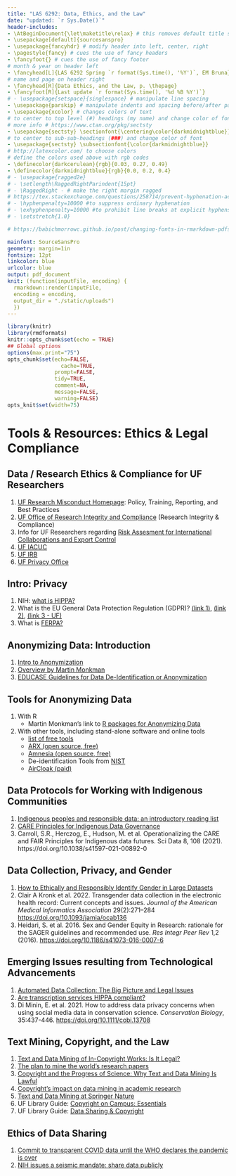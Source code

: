 ```yaml
---
title: "LAS 6292: Data, Ethics, and the Law"
date: "updated: `r Sys.Date()`"
header-includes:
- \AtBeginDocument{\let\maketitle\relax} # this removes default title section
- \usepackage[default]{sourcesanspro}
- \usepackage{fancyhdr} # modify header into left, center, right
- \pagestyle{fancy} # cues the use of fancy headers
- \fancyfoot{} # cues the use of fancy footer
# month & year on header left
- \fancyhead[L]{LAS 6292 Spring `r format(Sys.time(), '%Y')`, EM Bruna} 
# name and page on header right
- \fancyhead[R]{Data Ethics, and the Law, p. \thepage} 
- \fancyfoot[R]{Last update `r format(Sys.time(), '%d %B %Y')`}
# - \usepackage{setspace}{singlespace} # manipulate line spacing 
- \usepackage{parskip} # manipulate indents and spacing before/after paragra phs 
- \usepackage{xcolor} # changes colors of text
# to center to top level (#) headings (my name) and change color of font
# more info # https://www.ctan.org/pkg/sectsty
- \usepackage{sectsty} \sectionfont{\centering\color{darkmidnightblue}}
# to center to sub-sub-headings (###) and change color of font
- \usepackage{sectsty} \subsectionfont{\color{darkmidnightblue}}
# http://latexcolor.com/ to choose colors
# define the colors used above with rgb codes
- \definecolor{darkcerulean}{rgb}{0.03, 0.27, 0.49}
- \definecolor{darkmidnightblue}{rgb}{0.0, 0.2, 0.4}
# - \usepackage{ragged2e}
# - \setlength\RaggedRightParindent{15pt}
# - \RaggedRight - # make the right margin ragged
# https://tex.stackexchange.com/questions/258714/prevent-hyphenation-across-lines-enforce-right-margin
# - \hyphenpenalty=10000 #to suppress ordinary hyphenation
# - \exhyphenpenalty=10000 #to prohibit line breaks at explicit hyphens.
# - \setstretch{1.0}

# https://babichmorrowc.github.io/post/changing-fonts-in-rmarkdown-pdfs/

mainfont: SourceSansPro
geometry: margin=1in
fontsize: 12pt
linkcolor: blue
urlcolor: blue
output: pdf_document
knit: (function(inputFile, encoding) {
  rmarkdown::render(inputFile,
  encoding = encoding,
  output_dir = "./static/uploads")
  })
---
```



```r
library(knitr)
library(rmdformats)
knitr::opts_chunk$set(echo = TRUE)
## Global options
options(max.print="75")
opts_chunk$set(echo=FALSE,
	             cache=TRUE,
               prompt=FALSE,
               tidy=TRUE,
               comment=NA,
               message=FALSE,
               warning=FALSE)
opts_knit$set(width=75)
```




<!-- ### 13. Legal and Ethical Issues   -->

<!-- * 	Explain ownership considerations related to data sharing -->
<!-- * 	Explain and evaluate potential legal issues connected to your data; intellectual property, copyright claims, licenses needed for use, monetary charges for data -->
<!-- * 	Explain ethical considerations related to data sharing -->
<!-- * 	Understand privacy levels for research data as required by potential funding agencies -->
<!-- * 	Recognize the importance of privacy with some forms of research data (HIPAA) -->
<!-- * 	Understand the importance of removing key personal identifiers to facilitate confidentiality -->



<!-- * **Intro Material (lecture/videos): **https://dataoneorg.github.io/Education/lessons/10_policy/index -->



# Tools & Resources: Ethics & Legal Compliance

## Data / Research Ethics & Compliance for UF Researchers

1. [UF Research Misconduct Homepage](https://research.ufl.edu/compliance/research-integrity.html): Policy, Training, Reporting, and Best Practices
1. [UF Office of Research Integrity and Compliance](https://compliance.ufl.edu/) (Research Integrity & Compliance)
1. Info for UF Researchers regarding [Risk Assesment for International Collaborations and Export Control](https://research.ufl.edu/compliance.html)
1. [UF IACUC](https://iacuc.ufl.edu/)
1. [UF IRB](https://irb.ufl.edu/)
1. [UF Privacy Office](https://privacy.ufl.edu/)


## Intro: Privacy

1. NIH: [what is HIPPA?](https://tinyurl.com/mw97nt4b)
<!-- https://www.cdc.gov/phlp/publications/topic/hipaa.html#:~:text=The%20Health%20Insurance%20Portability%20and,the%20patient's%20consent%20or%20knowledge -->
1. What is the EU General Data Protection Regulation (GDPR)? [(link 1)](https://www.ukri.org/wp-content/uploads/2020/10/UKRI-020920-GDPR-FAQs.pdf), [(link 2)](https://www.wired.co.uk/article/what-is-gdpr-uk-eu-legislation-compliance-summary-fines-2018), [(link 3 - UF)](https://privacy.ufl.edu/european-union-general-data-protection-regulation-eu-gdpr/)
1. What is [FERPA?](https://registrar.ufl.edu/ferpa/) 

## Anonymizing Data: Introduction

1. [Intro to Anonymization](https://en.wikipedia.org/wiki/Data_anonymization)
1. [Overview by Martin Monkman](https://bookdown.org/martin_monkman/DataScienceResources_book/anonymity-and-confidentiality.html)
1. [EDUCASE Guidelines for Data De-Identification or Anonymization](https://www.educause.edu/focus-areas-and-initiatives/policy-and-security/cybersecurity-program/resources/information-security-guide/toolkits/guidelines-for-data-deidentification-or-anonymization)

## Tools for Anonymizing Data
1. With R
    * Martin Monkman's link to [R packages for Anonymizing Data](https://bookdown.org/martin_monkman/DataScienceResources_book/anonymity-and-confidentiality.html)

1. With other tools, including stand-alone software and online tools
    * [list of free tools](https://windowsreport.com/data-anonymization-software/)
    * [ARX (open source, free)](https://arx.deidentifier.org/)
    * [Amnesia (open source, free)](https://amnesia.openaire.eu/index.html)
    * De-identification Tools from [NIST](https://www.nist.gov/itl/applied-cybersecurity/privacy-engineering/collaboration-space/focus-areas/de-id/tools)
    * [AirCloak (paid)](https://www.techfunnel.com/information-technology/3-types-of-data-anonymization-techniques-and-tools-to-consider/)


## Data Protocols for Working with Indigenous Communities

1. [Indigenous peoples and responsible data: an introductory reading list](https://responsibledata.io/2017/09/22/indigenous-peoples-responsible-data-readings/)
1. [CARE Principles for Indigenous Data Governance](https://www.gida-global.org/care ) 
1. Carroll, S.R., Herczog, E., Hudson, M. et al. Operationalizing the CARE and FAIR Principles for Indigenous data futures. Sci Data 8, 108 (2021). https://doi.org/10.1038/s41597-021-00892-0

## Data Collection, Privacy, and Gender

1. [How to Ethically and Responsibly Identify Gender in Large Datasets](http://mediashift.org/2014/11/how-to-ethically-and-responsibly-identify-gender-in-large-datasets/)
1. Clair A Kronk et al. 2022. Transgender data collection in the electronic health record: Current concepts and issues. _Journal of the American Medical Informatics Association_ 29(2):271–284 [https://doi.org/10.1093/jamia/ocab136](https://doi.org/10.1093/jamia/ocab136)
1. Heidari, S. et al. 2016. Sex and Gender Equity in Research: rationale for the SAGER guidelines and recommended use. _Res Integr Peer Rev_ 1,2 (2016). [https://doi.org/10.1186/s41073-016-0007-6](https://doi.org/10.1186/s41073-016-0007-6)

## Emerging Issues resulting from Technological Advancements

1. [Automated Data Collection: The Big Picture and Legal Issues](http://methods.sagepub.com/video/automated-data-collection-the-big-picture-and-legal-issues)
1. [Are transcription services HIPPA compliant?](https://www.ncbi.nlm.nih.gov/pmc/articles/PMC6450678/) 
1. Di Minin, E. et al. 2021. How to address data privacy concerns when using social media data in conservation science. _Conservation Biology_, 35:437-446. [https://doi.org/10.1111/cobi.13708](https://doi.org/10.1111/cobi.13708)


## Text Mining, Copyright, and the Law

1. [Text and Data Mining of In-Copyright Works: Is It Legal?](https://cacm.acm.org/magazines/2021/11/256379-text-and-data-mining-of-in-copyright-works/fulltext)
1. [The plan to mine the world’s research papers](https://www.nature.com/articles/d41586-019-02142-1)
1. [Copyright and the Progress of Science: Why Text and Data Mining Is Lawful](https://lawreview.law.ucdavis.edu/issues/53/2/articles/files/53-2_Carroll.pdf)
1. [Copyright's impact on data mining in academic research](https://digitalcommons.schulichlaw.dal.ca/cgi/viewcontent.cgi?article=1730&context=scholarly_works)
1. [Text and Data Mining at Springer Nature](https://www.springernature.com/gp/researchers/text-and-data-mining)
1. UF Library Guide: [Copyright on Campus: Essentials](https://guides.uflib.ufl.edu/copyright)
1. UF Library Guide: [Data Sharing & Copyright](http://guides.uflib.ufl.edu/c.php?g=147756&p=966842)  
  
## Ethics of Data Sharing

1. [Commit to transparent COVID data until the WHO declares the pandemic is over](https://www.nature.com/articles/d41586-022-00424-9?WT.ec_id=NATURE-20220224&utm_source=nature_etoc&utm_medium=email&utm_campaign=20220224&sap-outbound-id=DB87975629A301CCF242D0DE9D803B1486710C9C)
1. [NIH issues a seismic mandate: share data publicly](https://www.nature.com/articles/d41586-022-00402-1?WT.ec_id=NATURE-20220224&utm_source=nature_etoc&utm_medium=email&utm_campaign=20220224&sap-outbound-id=DB87975629A301CCF242D0DE9D803B1486710C9C)



